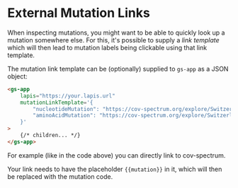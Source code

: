 
<Meta title='Concepts/External Mutation Links' />

# External Mutation Links

When inspecting mutations, you might want to be able to quickly look up a mutation somewhere else.
For this, it's possible to supply a _link template_ which will then lead to mutation labels being clickable using
that link template.

The mutation link template can be (optionally) supplied to `gs-app` as a JSON object:

```html
<gs-app
    lapis="https://your.lapis.url"
    mutationLinkTemplate='{
        "nucleotideMutation": "https://cov-spectrum.org/explore/Switzerland/AllSamples/Past6M/variants?nucMutations={{mutation}}",
        "aminoAcidMutation": "https://cov-spectrum.org/explore/Switzerland/AllSamples/Past6M/variants?aaMutations={{mutation}}",
    }'
>
    {/* children... */}
</gs-app>
```

For example (like in the code above) you can directly link to cov-spectrum.

Your link needs to have the placeholder `{{mutation}}` in it, which will then be replaced with the mutation code.
